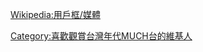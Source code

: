 {{Userbox
  |border-c=black
  |border-s=1
  |id=年代<br>MUCH
  |id-c=red
  |id-fc=white
  |id-s=11
  |info=這個用戶喜歡觀賞台灣'''[[年代MUCH台|年代MUCH台HD]]'''。
  |info-c=yellow
  |info-fc=green
  |info-s=9
}}<includeonly>[[Category:喜歡觀賞台灣年代MUCH台的維基人]]</includeonly><noinclude>{{Clear}}[[Wikipedia:用戶框/媒體]]</noinclude>